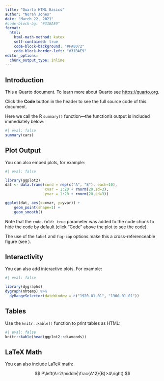 ```yaml
---
title: "Quarto HTML Basics"
author: "Norah Jones"
date: "March 22, 2021"
#code-block-bg: "#31BAE9"
format:
  html:
    html-math-method: katex
    self-contained: true
    code-block-background: "#FA8072"
    code-block-border-left: "#31BAE9"
editor_options: 
  chunk_output_type: inline
---
```


## Introduction

This a Quarto document. To learn more about Quarto see <https://quarto.org>.

Click the **Code** button in the header to see the full source code of this document.

Here we call the R `summary()` function---the function's output is included immediately below:

```r
#| eval: false
summary(cars)
```

## Plot Output

You can also embed plots, for example:

```r
#| eval: false

library(ggplot2)
dat <- data.frame(cond = rep(c("A", "B"), each=10),
                  xvar = 1:20 + rnorm(20,sd=3),
                  yvar = 1:20 + rnorm(20,sd=3))

ggplot(dat, aes(x=xvar, y=yvar)) +
    geom_point(shape=1) + 
    geom_smooth() 
```

Note that the `code-fold: true` parameter was added to the code chunk to hide the code by default (click "Code" above the plot to see the code).

The use of the `label` and `fig-cap` options make this a cross-referenceable figure (see ).

## Interactivity

You can also add interactive plots. For example:

```r
#| eval: false

library(dygraphs)
dygraph(nhtemp) %>% 
  dyRangeSelector(dateWindow = c("1920-01-01", "1960-01-01"))
```

## Tables

Use the `knitr::kable()` function to print tables as HTML:

```r
#| eval: false
knitr::kable(head(ggplot2::diamonds))
```

## LaTeX Math

You can also include LaTeX math:

$$
P\left(A=2\middle|\frac{A^2}{B}>4\right)
$$
